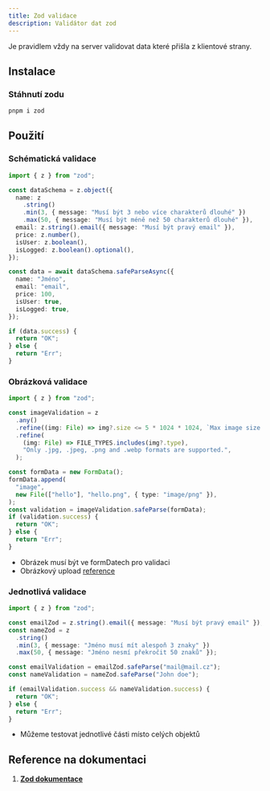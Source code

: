 ```yaml
---
title: Zod validace
description: Validátor dat zod
---
```


Je pravidlem vždy na server validovat data které přišla z klientové strany.

## Instalace

### Stáhnutí zodu

```bash
pnpm i zod
```

## Použití

### Schématická validace

```typescript
import { z } from "zod";

const dataSchema = z.object({
  name: z
    .string()
    .min(3, { message: "Musí být 3 nebo více charakterů dlouhé" })
    .max(50, { message: "Musí být méně než 50 charakterů dlouhé" }),
  email: z.string().email({ message: "Musí být pravý email" }),
  price: z.number(),
  isUser: z.boolean(),
  isLogged: z.boolean().optional(),
});

const data = await dataSchema.safeParseAsync({
  name: "Jméno",
  email: "email",
  price: 100,
  isUser: true,
  isLogged: true,
});

if (data.success) {
  return "OK";
} else {
  return "Err";
}
```

### Obrázková validace

```typescript
import { z } from "zod";

const imageValidation = z
  .any()
  .refine((img: File) => img?.size <= 5 * 1024 * 1024, `Max image size is 5MB.`)
  .refine(
    (img: File) => FILE_TYPES.includes(img?.type),
    "Only .jpg, .jpeg, .png and .webp formats are supported.",
  );

const formData = new FormData();
formData.append(
  "image",
  new File(["hello"], "hello.png", { type: "image/png" }),
);
const validation = imageValidation.safeParse(formData);
if (validation.success) {
  return "OK";
} else {
  return "Err";
}
```

- Obrázek musí být ve formDatech pro validaci
- Obrázkový upload [reference](/docs/components/image-form)

### Jednotlivá validace

```typescript
import { z } from "zod";

const emailZod = z.string().email({ message: "Musí být pravý email" });
const nameZod = z
  .string()
  .min(3, { message: "Jméno musí mít alespoň 3 znaky" })
  .max(50, { message: "Jméno nesmí překročit 50 znaků" });

const emailValidation = emailZod.safeParse("mail@mail.cz");
const nameValidation = nameZod.safeParse("John doe");

if (emailValidation.success && nameValidation.success) {
  return "OK";
} else {
  return "Err";
}
```

- Můžeme testovat jednotlivé části místo celých objektů

## Reference na dokumentaci

1. **[Zod dokumentace](https://zod.dev/?id=introduction)**
